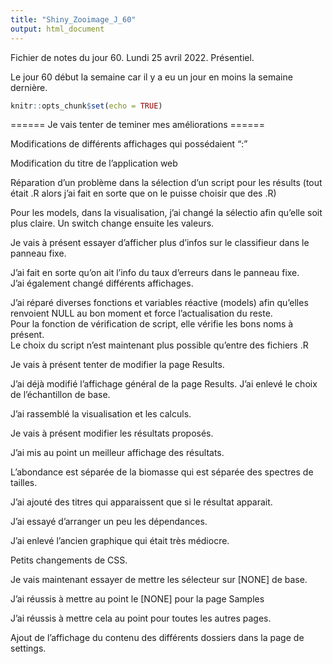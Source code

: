 ```yaml
---
title: "Shiny_Zooimage_J_60"
output: html_document
---
```


Fichier de notes du jour 60. Lundi 25 avril 2022. Présentiel. \

Le jour 60 début la semaine car il y a eu un jour en moins la semaine dernière. \

```r
knitr::opts_chunk$set(echo = TRUE)
```

====== Je vais tenter de teminer mes améliorations ====== \

Modifications de différents affichages qui possédaient ":" \

Modification du titre de l'application web \

Réparation d'un problème dans la sélection d'un script pour les résults (tout était .R alors j'ai fait en sorte que on le puisse choisir que des .R) \

Pour les models, dans la visualisation, j'ai changé la sélectio afin qu'elle soit plus claire. Un switch change ensuite les valeurs. \

Je vais à présent essayer d'afficher plus d'infos sur le classifieur dans le panneau fixe. \

J'ai fait en sorte qu'on ait l'info du taux d'erreurs dans le panneau fixe. \
J'ai également changé différents affichages. \

J'ai réparé diverses fonctions et variables réactive (models) afin qu'elles renvoient NULL au bon moment et force l'actualisation du reste. \
Pour la fonction de vérification de script, elle vérifie les bons noms à présent. \
Le choix du script n'est maintenant plus possible qu'entre des fichiers .R \

Je vais à présent tenter de modifier la page Results. \

J'ai déjà modifié l'affichage général de la page Results. J'ai enlevé le choix de l'échantillon de base. \

J'ai rassemblé la visualisation et les calculs. \

Je vais à présent modifier les résultats proposés. \

J'ai mis au point un meilleur affichage des résultats. \

L'abondance est séparée de la biomasse qui est séparée des spectres de tailles. \

J'ai ajouté des titres qui apparaissent que si le résultat apparait. \

J'ai essayé d'arranger un peu les dépendances. \

J'ai enlevé l'ancien graphique qui était très médiocre. \

Petits changements de CSS. \


Je vais maintenant essayer de mettre les sélecteur sur [NONE] de base. \

J'ai réussis à mettre au point le [NONE] pour la page Samples \

J'ai réussis à mettre cela au point pour toutes les autres pages. \

Ajout de l'affichage du contenu des différents dossiers dans la page de settings. \
